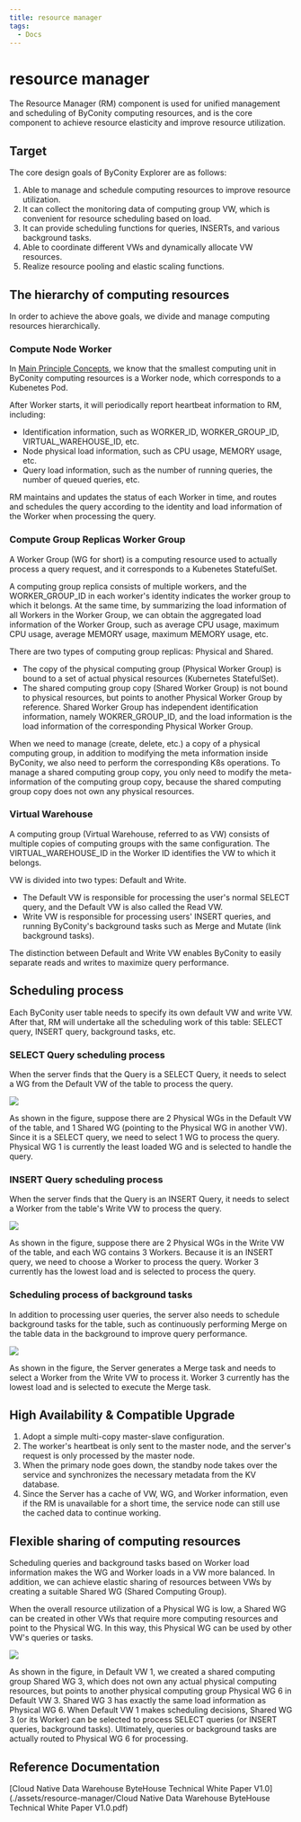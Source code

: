 ```yaml
---
title: resource manager
tags:
  - Docs
---
```


# resource manager

The Resource Manager (RM) component is used for unified management and scheduling of ByConity computing resources, and is the core component to achieve resource elasticity and improve resource utilization.

## Target

The core design goals of ByConity Explorer are as follows:

1. Able to manage and schedule computing resources to improve resource utilization.
2. It can collect the monitoring data of computing group VW, which is convenient for resource scheduling based on load.
3. It can provide scheduling functions for queries, INSERTs, and various background tasks.
4. Able to coordinate different VWs and dynamically allocate VW resources.
5. Realize resource pooling and elastic scaling functions.

## The hierarchy of computing resources

In order to achieve the above goals, we divide and manage computing resources hierarchically.

### Compute Node Worker

In [Main Principle Concepts](../introduction/main-principle-concepts), we know that the smallest computing unit in ByConity computing resources is a Worker node, which corresponds to a Kubenetes Pod.

After Worker starts, it will periodically report heartbeat information to RM, including:

- Identification information, such as WORKER_ID, WORKER_GROUP_ID, VIRTUAL_WAREHOUSE_ID, etc.
- Node physical load information, such as CPU usage, MEMORY usage, etc.
- Query load information, such as the number of running queries, the number of queued queries, etc.

RM maintains and updates the status of each Worker in time, and routes and schedules the query according to the identity and load information of the Worker when processing the query.

### Compute Group Replicas Worker Group

A Worker Group (WG for short) is a computing resource used to actually process a query request, and it corresponds to a Kubenetes StatefulSet.

A computing group replica consists of multiple workers, and the WORKER_GROUP_ID in each worker's identity indicates the worker group to which it belongs. At the same time, by summarizing the load information of all Workers in the Worker Group, we can obtain the aggregated load information of the Worker Group, such as average CPU usage, maximum CPU usage, average MEMORY usage, maximum MEMORY usage, etc.

There are two types of computing group replicas: Physical and Shared.

- The copy of the physical computing group (Physical Worker Group) is bound to a set of actual physical resources (Kubernetes StatefulSet).
- The shared computing group copy (Shared Worker Group) is not bound to physical resources, but points to another Physical Worker Group by reference. Shared Worker Group has independent identification information, namely WOKRER_GROUP_ID, and the load information is the load information of the corresponding Physical Worker Group.

When we need to manage (create, delete, etc.) a copy of a physical computing group, in addition to modifying the meta information inside ByConity, we also need to perform the corresponding K8s operations. To manage a shared computing group copy, you only need to modify the meta-information of the computing group copy, because the shared computing group copy does not own any physical resources.

### Virtual Warehouse

A computing group (Virtual Warehouse, referred to as VW) consists of multiple copies of computing groups with the same configuration. The VIRTUAL_WAREHOUSE_ID in the Worker ID identifies the VW to which it belongs.

VW is divided into two types: Default and Write.

- The Default VW is responsible for processing the user's normal SELECT query, and the Default VW is also called the Read VW.
- Write VW is responsible for processing users' INSERT queries, and running ByConity's background tasks such as Merge and Mutate (link background tasks).

The distinction between Default and Write VW enables ByConity to easily separate reads and writes to maximize query performance.

## Scheduling process

Each ByConity user table needs to specify its own default VW and write VW. After that, RM will undertake all the scheduling work of this table: SELECT query, INSERT query, background tasks, etc.

### SELECT Query scheduling process

When the server finds that the Query is a SELECT Query, it needs to select a WG from the Default VW of the table to process the query.

![](./assets/resource-manager/boxcnbZbcFxobIoWtbHHOFEBuAd.png)

As shown in the figure, suppose there are 2 Physical WGs in the Default VW of the table, and 1 Shared WG (pointing to the Physical WG in another VW). Since it is a SELECT query, we need to select 1 WG to process the query. Physical WG 1 is currently the least loaded WG and is selected to handle the query.

### INSERT Query scheduling process

When the server finds that the Query is an INSERT Query, it needs to select a Worker from the table's Write VW to process the query.

![](./assets/resource-manager/boxcn1vUjQxIvpWIT2zplXffgyg.png)

As shown in the figure, suppose there are 2 Physical WGs in the Write VW of the table, and each WG contains 3 Workers. Because it is an INSERT query, we need to choose a Worker to process the query. Worker 3 currently has the lowest load and is selected to process the query.

### Scheduling process of background tasks

In addition to processing user queries, the server also needs to schedule background tasks for the table, such as continuously performing Merge on the table data in the background to improve query performance.

![](./assets/resource-manager/boxcnHyC6wY1ypvpTr7TkWHtLng.png)

As shown in the figure, the Server generates a Merge task and needs to select a Worker from the Write VW to process it. Worker 3 currently has the lowest load and is selected to execute the Merge task.

## High Availability & Compatible Upgrade

1. Adopt a simple multi-copy master-slave configuration.
2. The worker's heartbeat is only sent to the master node, and the server's request is only processed by the master node.
3. When the primary node goes down, the standby node takes over the service and synchronizes the necessary metadata from the KV database.
4. Since the Server has a cache of VW, WG, and Worker information, even if the RM is unavailable for a short time, the service node can still use the cached data to continue working.

## Flexible sharing of computing resources

Scheduling queries and background tasks based on Worker load information makes the WG and Worker loads in a VW more balanced. In addition, we can achieve elastic sharing of resources between VWs by creating a suitable Shared WG (Shared Computing Group).

When the overall resource utilization of a Physical WG is low, a Shared WG can be created in other VWs that require more computing resources and point to the Physical WG. In this way, this Physical WG can be used by other VW's queries or tasks.

![](./assets/resource-manager/boxcnwYSsOLigmR3d9nblBrpLFg.png)

As shown in the figure, in Default VW 1, we created a shared computing group Shared WG 3, which does not own any actual physical computing resources, but points to another physical computing group Physical WG 6 in Default VW 3. Shared WG 3 has exactly the same load information as Physical WG 6. When Default VW 1 makes scheduling decisions, Shared WG 3 (or its Worker) can be selected to process SELECT queries (or INSERT queries, background tasks). Ultimately, queries or background tasks are actually routed to Physical WG 6 for processing.

## Reference Documentation

[Cloud Native Data Warehouse ByteHouse Technical White Paper V1.0](./assets/resource-manager/Cloud Native Data Warehouse ByteHouse Technical White Paper V1.0.pdf)
